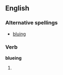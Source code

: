 ==English==

===Alternative spellings===
* [[bluing]]

===Verb===
'''blueing'''

# {{present participle of|[[blue]]}}